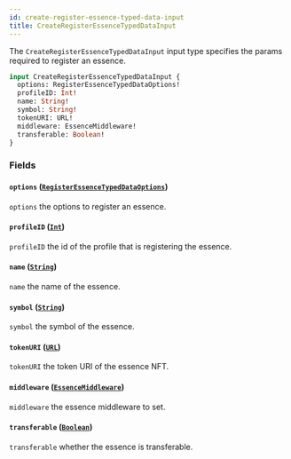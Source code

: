 ```yaml
---
id: create-register-essence-typed-data-input
title: CreateRegisterEssenceTypedDataInput
---
```



The `CreateRegisterEssenceTypedDataInput` input type specifies the params required to register an essence.

```graphql
input CreateRegisterEssenceTypedDataInput {
  options: RegisterEssenceTypedDataOptions!
  profileID: Int!
  name: String!
  symbol: String!
  tokenURI: URL!
  middleware: EssenceMiddleware!
  transferable: Boolean!
}
```


### Fields

#### `options` ([`RegisterEssenceTypedDataOptions`](/cyberconnect/reference/inputs/register-essence-typed-data-options))

`options` the options to register an essence.


#### `profileID` ([`Int`](/cyberconnect/reference/scalars/int))

`profileID` the id of the profile that is registering the essence.


#### `name` ([`String`](/cyberconnect/reference/scalars/string))

`name` the name of the essence.


#### `symbol` ([`String`](/cyberconnect/reference/scalars/string))

`symbol` the symbol of the essence.


#### `tokenURI` ([`URL`](/cyberconnect/reference/scalars/url))

`tokenURI` the token URI of the essence NFT.


#### `middleware` ([`EssenceMiddleware`](/cyberconnect/reference/inputs/essence-middleware))

`middleware` the essence middleware to set.


#### `transferable` ([`Boolean`](/cyberconnect/reference/scalars/boolean))

`transferable` whether the essence is transferable.




